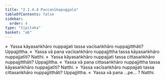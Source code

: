 ```yaml
---
title: "2.1.4.4 Paccanīkapuggala"
tableOfContents: false
sidebar:
  order: 4
type: "tipitaka"
basket: "ab"
---
```



<DynamicBreadcrumb />

<Division number="54">

<Paragraph number="266">
»  Yassa kāyasaṅkhāro nuppajjati tassa vacīsaṅkhāro nuppajjitthāti? Uppajjittha.
</Paragraph>

<Paragraph number="267">
«  Yassa vā pana vacīsaṅkhāro nuppajjittha tassa kāyasaṅkhāro nuppajjatīti? Natthi.
</Paragraph>

<Paragraph number="268">
»  Yassa kāyasaṅkhāro nuppajjati tassa cittasaṅkhāro nuppajjitthāti? Uppajjittha.
</Paragraph>

<Paragraph number="269">
«  Yassa vā pana cittasaṅkhāro nuppajjittha tassa kāyasaṅkhāro nuppajjatīti? Natthi.
</Paragraph>

</Division>
<Division number="55">

<Paragraph number="270">
»  Yassa vacīsaṅkhāro nuppajjati tassa cittasaṅkhāro nuppajjitthāti? Uppajjittha.
</Paragraph>

<Paragraph number="271">
«  Yassa vā pana …pe… ? Natthi.
</Paragraph>
</Division>